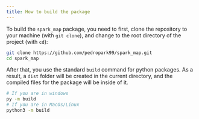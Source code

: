 ```yaml
---
title: How to build the package
---
```


To build the `spark_map` package, you need to first, clone the repository to your machine (with `git clone`), and change to the root directory of the project (with `cd`):

```bash
git clone https://github.com/pedropark99/spark_map.git
cd spark_map
```

After that, you use the standard `build` command for python packages. As a result, a `dist` folder will be created in the current directory, and the compiled files for the package will be inside of it.

```bash
# If you are in windows
py -m build
# If you are in MacOs/Linux
python3 -m build
```

